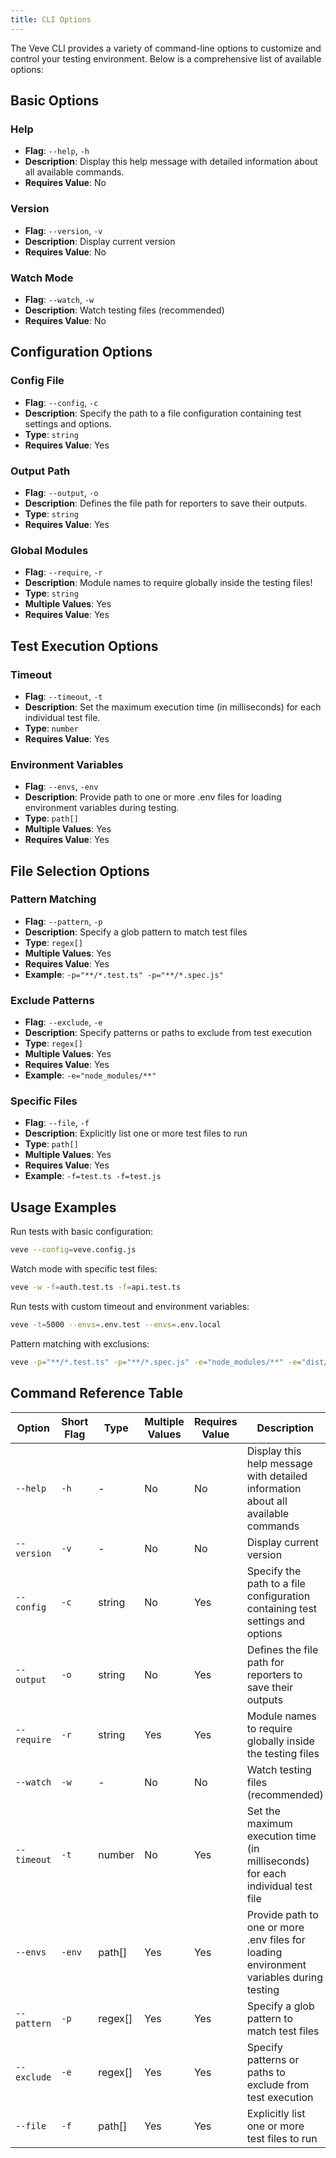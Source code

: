 ```yaml
---
title: CLI Options
---
```


The Veve CLI provides a variety of command-line options to customize and control
your testing environment. Below is a comprehensive list of available options:

## Basic Options

### Help
- **Flag**: `--help`, `-h`
- **Description**: Display this help message with detailed information about all available commands.
- **Requires Value**: No

### Version
- **Flag**: `--version`, `-v`
- **Description**: Display current version
- **Requires Value**: No

### Watch Mode
- **Flag**: `--watch`, `-w`
- **Description**: Watch testing files (recommended)
- **Requires Value**: No

## Configuration Options

### Config File
- **Flag**: `--config`, `-c`
- **Description**: Specify the path to a file configuration containing test settings and options.
- **Type**: `string`
- **Requires Value**: Yes

### Output Path
- **Flag**: `--output`, `-o`
- **Description**: Defines the file path for reporters to save their outputs.
- **Type**: `string`
- **Requires Value**: Yes

### Global Modules
- **Flag**: `--require`, `-r`
- **Description**: Module names to require globally inside the testing files!
- **Type**: `string`
- **Multiple Values**: Yes
- **Requires Value**: Yes

## Test Execution Options

### Timeout
- **Flag**: `--timeout`, `-t`
- **Description**: Set the maximum execution time (in milliseconds) for each individual test file.
- **Type**: `number`
- **Requires Value**: Yes

### Environment Variables
- **Flag**: `--envs`, `-env`
- **Description**: Provide path to one or more .env files for loading environment variables during testing.
- **Type**: `path[]`
- **Multiple Values**: Yes
- **Requires Value**: Yes

## File Selection Options

### Pattern Matching
- **Flag**: `--pattern`, `-p`
- **Description**: Specify a glob pattern to match test files
- **Type**: `regex[]`
- **Multiple Values**: Yes
- **Requires Value**: Yes
- **Example**: `-p="**/*.test.ts" -p="**/*.spec.js"`

### Exclude Patterns
- **Flag**: `--exclude`, `-e`
- **Description**: Specify patterns or paths to exclude from test execution
- **Type**: `regex[]`
- **Multiple Values**: Yes
- **Requires Value**: Yes
- **Example**: `-e="node_modules/**"`

### Specific Files
- **Flag**: `--file`, `-f`
- **Description**: Explicitly list one or more test files to run
- **Type**: `path[]`
- **Multiple Values**: Yes
- **Requires Value**: Yes
- **Example**: `-f=test.ts -f=test.js`

## Usage Examples

Run tests with basic configuration:
```bash title="Terminal"
veve --config=veve.config.js
```

Watch mode with specific test files:
```bash title="Terminal"
veve -w -f=auth.test.ts -f=api.test.ts
```

Run tests with custom timeout and environment variables:
```bash title="Terminal"
veve -t=5000 --envs=.env.test --envs=.env.local
```

Pattern matching with exclusions:
```bash title="Terminal"
veve -p="**/*.test.ts" -p="**/*.spec.js" -e="node_modules/**" -e="dist/**"
```

## Command Reference Table

| Option | Short Flag | Type | Multiple Values | Requires Value | Description |
|--------|------------|------|----------------|----------------|-------------|
| `--help` | `-h` | - | No | No | Display this help message with detailed information about all available commands |
| `--version` | `-v` | - | No | No | Display current version |
| `--config` | `-c` | string | No | Yes | Specify the path to a file configuration containing test settings and options |
| `--output` | `-o` | string | No | Yes | Defines the file path for reporters to save their outputs |
| `--require` | `-r` | string | Yes | Yes | Module names to require globally inside the testing files |
| `--watch` | `-w` | - | No | No | Watch testing files (recommended) |
| `--timeout` | `-t` | number | No | Yes | Set the maximum execution time (in milliseconds) for each individual test file |
| `--envs` | `-env` | path[] | Yes | Yes | Provide path to one or more .env files for loading environment variables during testing |
| `--pattern` | `-p` | regex[] | Yes | Yes | Specify a glob pattern to match test files |
| `--exclude` | `-e` | regex[] | Yes | Yes | Specify patterns or paths to exclude from test execution |
| `--file` | `-f` | path[] | Yes | Yes | Explicitly list one or more test files to run |